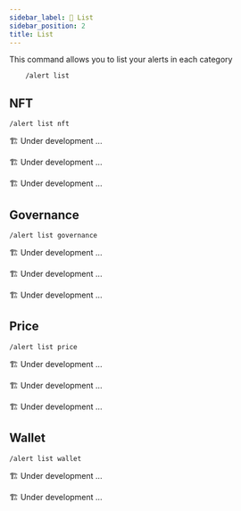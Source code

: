 ```yaml
---
sidebar_label: 📜 List
sidebar_position: 2
title: List
---
```


<!-- Imports -->


<!-- Documentation -->

This command allows you to list your alerts in each category

```
    /alert list
```

## NFT

<Tabs groupId="platforms">
<TabItem value="discord" label="Discord" default>

```
/alert list nft
```

🏗️ Under development ...

</TabItem>

<TabItem value="telegram" label="Telegram">

🏗️ Under development ...

</TabItem>

<TabItem value="twitter" label="Twitter">
🏗️ Under development ...
</TabItem>
</Tabs>

## Governance

<Tabs groupId="platforms">
<TabItem value="discord" label="Discord" default>

```
/alert list governance
```

🏗️ Under development ...

</TabItem>

<TabItem value="telegram" label="Telegram">

🏗️ Under development ...

</TabItem>

<TabItem value="twitter" label="Twitter">
🏗️ Under development ...
</TabItem>
</Tabs>

## Price

<Tabs groupId="platforms">
<TabItem value="discord" label="Discord" default>

```
/alert list price
```

🏗️ Under development ...

</TabItem>

<TabItem value="telegram" label="Telegram">

🏗️ Under development ...

</TabItem>

<TabItem value="twitter" label="Twitter">

🏗️ Under development ...

</TabItem>
</Tabs>

## Wallet

<Tabs groupId="platforms">
<TabItem value="discord" label="Discord" default>

```
/alert list wallet
```

</TabItem>

<TabItem value="telegram" label="Telegram">

🏗️ Under development ...

</TabItem>

<TabItem value="twitter" label="Twitter">
🏗️ Under development ...
</TabItem>
</Tabs>

[telegram-ns]: /img/gifs/telegram-ns.gif
